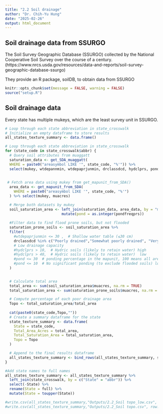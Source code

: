 ```yaml
---
title: "2.2 Soil drainage"
author: "Dr. Chih-Yu Hung"
date: "2025-02-26"
output: html_document
---
```


## Soil drainage data from SSURGO

The Soil Survey Geographic Database (SSURGO) collected by the National Cooperative Soil Survey over the course of a century. 
(https://www.nrcs.usda.gov/resources/data-and-reports/soil-survey-geographic-database-ssurgo)

They provide an R package, soilDB, to obtain data from SSURGO

```r
knitr::opts_chunk$set(message = FALSE, warning = FALSE)
source("setup.R")

```


## Soil drainage data

Every state has multiple mukeys, which are the least survey unit in SSURGO. 


```r
# Loop through each state abbreviation in state_crosswalk
# Initialize an empty dataframe to store results
all_states_texture_summary <- data.frame()

# Loop through each state abbreviation in state_crosswalk
for (state_code in state_crosswalk$abbr) {
  # Query soil attributes from muaggatt
  saturation_data <- get_SDA_muaggatt(
  WHERE = paste0("areasymbol LIKE '", state_code, "%'")) %>%
  select(mukey, wtdepannmin, wtdepaprjunmin, drclassdcd, hydclprs, pondfreqprs)
  
  
 # Fetch area data using mukey from get_mapunit_from_SDA()
  area_data <- get_mapunit_from_SDA(
    WHERE = paste0("areasymbol LIKE '", state_code, "%'")
  ) %>% select(mukey, muacres)

  # Merge both datasets by mukey
  soil_saturation_area <- left_join(saturation_data, area_data, by = "mukey") %>%
                          mutate(pond = as.integer(pondfreqprs))
  
  #Filter data to find flood prone soils, but not flooded 
  saturation_prone_soils <- soil_saturation_area %>%
  filter(
    #wtdepaprjunmin <= 30 ,  # Shallow water table (≤30 cm)
    drclassdcd %in% c("Poorly drained","Somewhat poorly drained", "Very poorly drained"),  
    # Low drainage capacity
    #hydclprs > 10,  # Hydric soils (likely to retain water) high
    #hydclprs > 40,  # Hydric soils (likely to retain water)  low
    #pond <= 30  # ponding percentage in the mapunit, 100 means all area is ponding, high
    #pond <= 10  # No significant ponding (to exclude flooded soils) low
  )

  
  # Calculate total area 
  total_area <- sum(soil_saturation_area$muacres, na.rm = TRUE)
  total_saturation_area <- sum(saturation_prone_soils$muacres, na.rm = TRUE)

  # Compute percentage of each poor drainage area
  Topo <- total_saturation_area/total_area
  
  cat(paste0(state_code,Topo,""))
  # Create a summary dataframe for the state
  state_texture_summary <- data.frame(
    State = state_code,
    Total_Area_Acres = total_area,
    Total_Saturation_Area = total_saturation_area,
    Topo = Topo
  )

  # Append to the final results dataframe
  all_states_texture_summary <- bind_rows(all_states_texture_summary, state_texture_summary)
}

#Add state names to full names
all_states_texture_summary <- all_states_texture_summary %>%
  left_join(state_crosswalk, by = c("State" = "abbr")) %>%
  select(-State) %>%
  rename(State = full) %>%
  mutate(State = toupper(State))

#write.csv(all_states_texture_summary,"Outputs/2.2_Soil topo_low.csv", row.names = FALSE)
#write.csv(all_states_texture_summary,"Outputs/2.2_Soil topo.csv", row.names = FALSE)

```

